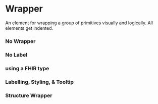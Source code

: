 

<Meta of={Stories} />

# Wrapper

An element for wrapping a group of primitives visually and logically. All elements get indented.

### No Wrapper

<Canvas of={Stories.NoWrapper} sourceState="shown" layout="centered" />

### No Label

<Canvas of={Stories.WrapperNoLabel} sourceState="shown" layout="centered" />


### using a FHIR type

<Canvas of={Stories.WrapperType} sourceState="shown" layout="centered" />

### Labelling, Styling, & Tooltip

<Canvas of={Stories.Wrapper} sourceState="shown" layout="centered" />



### Structure Wrapper

<Canvas of={Stories.StructureWrapper} sourceState="shown" layout="centered" />
